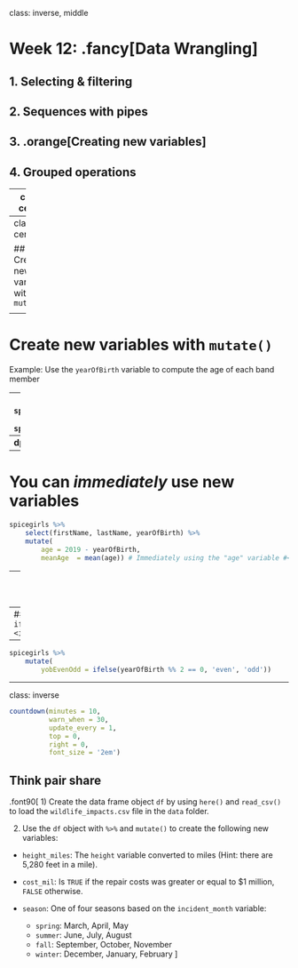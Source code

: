 
class: inverse, middle

# Week 12: .fancy[Data Wrangling]

## 1. Selecting & filtering
## 2. Sequences with pipes
## 3. .orange[Creating new variables]
## 4. Grouped operations

---
class: center

## Create new variables with `mutate()`

<br>
<center>
<img src="images/rstudio-cheatsheet-mutate.png" width="900">
</center>

---
class: center

## Create new variables with `mutate()`

<center>
<img src="images/horst_monsters_mutate.jpg" width="550">
</center>

---
# Create new variables with `mutate()`

Example: Use the `yearOfBirth` variable to compute the age of each band member


--
**Base R**:
```r
spicegirls$age <- 2019 - spicegirls$yearOfBirth
```

--
**dplyr**:
```r
spicegirls %>%
    mutate(age = 2019 - yearOfBirth)
```

---
# You can _immediately_ use new variables

```r
spicegirls %>%
    select(firstName, lastName, yearOfBirth) %>%
    mutate(
        age = 2019 - yearOfBirth,
        meanAge  = mean(age)) # Immediately using the "age" variable #<<
```

---
# Handle if/else conditions with `ifelse()`

--
### `ifelse(<condition>, <if TRUE>, <else>)`

--
```r
spicegirls %>%
    mutate(
        yobEvenOdd = ifelse(yearOfBirth %% 2 == 0, 'even', 'odd'))
```

---
class: inverse

```r
countdown(minutes = 10,
          warn_when = 30,
          update_every = 1,
          top = 0,
          right = 0,
          font_size = '2em')
```

## Think pair share

.font90[
1) Create the data frame object `df` by using `here()` and `read_csv()` to load the `wildlife_impacts.csv` file in the `data` folder.

2) Use the `df` object with `%>%` and `mutate()` to create the following new variables:

- `height_miles`: The `height` variable converted to miles (Hint: there are 5,280 feet in a mile).
- `cost_mil`: Is `TRUE` if the repair costs was greater or equal to $1 million, `FALSE` otherwise.
- `season`: One of four seasons based on the `incident_month` variable:

  - `spring`: March, April, May
  - `summer`: June, July, August
  - `fall`: September, October, November
  - `winter`: December, January, February
]
